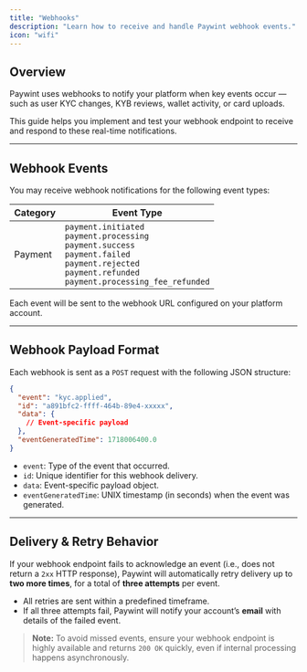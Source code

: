 ```yaml
---
title: "Webhooks"
description: "Learn how to receive and handle Paywint webhook events."
icon: "wifi"
---
```


## Overview

Paywint uses webhooks to notify your platform when key events occur — such as user KYC changes, KYB reviews, wallet activity, or card uploads.

This guide helps you implement and test your webhook endpoint to receive and respond to these real-time notifications.

---

## Webhook Events

You may receive webhook notifications for the following event types:

| Category | Event Type |
|----------|------------|
| Payment | `payment.initiated`<br />`payment.processing`<br />`payment.success`<br />`payment.failed`<br />`payment.rejected`<br />`payment.refunded`<br />`payment.processing_fee_refunded` |

Each event will be sent to the webhook URL configured on your platform account.

---

## Webhook Payload Format

Each webhook is sent as a `POST` request with the following JSON structure:

```json
{
  "event": "kyc.applied",
  "id": "a891bfc2-ffff-464b-89e4-xxxxx",
  "data": {
    // Event-specific payload
  },
  "eventGeneratedTime": 1718006400.0
}
````

* `event`: Type of the event that occurred.
* `id`: Unique identifier for this webhook delivery.
* `data`: Event-specific payload object.
* `eventGeneratedTime`: UNIX timestamp (in seconds) when the event was generated.

---

## Delivery & Retry Behavior

If your webhook endpoint fails to acknowledge an event (i.e., does not return a `2xx` HTTP response), Paywint will automatically retry delivery up to **two more times**, for a total of **three attempts** per event.

* All retries are sent within a predefined timeframe.
* If all three attempts fail, Paywint will notify your account’s **email** with details of the failed event.

> **Note:** To avoid missed events, ensure your webhook endpoint is highly available and returns `200 OK` quickly, even if internal processing happens asynchronously.
